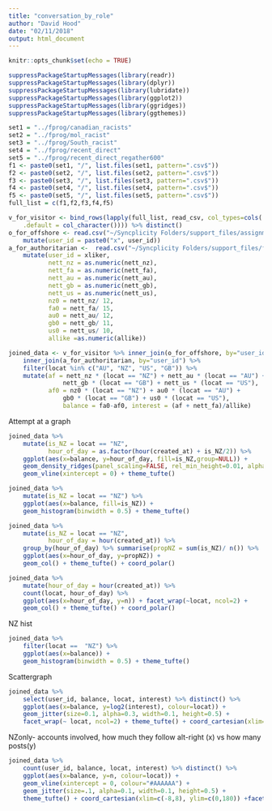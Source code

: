 ```yaml
---
title: "conversation_by_role"
author: "David Hood"
date: "02/11/2018"
output: html_document
---
```


```r
knitr::opts_chunk$set(echo = TRUE)
```

```r
suppressPackageStartupMessages(library(readr))
suppressPackageStartupMessages(library(dplyr))
suppressPackageStartupMessages(library(lubridate))
suppressPackageStartupMessages(library(ggplot2))
suppressPackageStartupMessages(library(ggridges))
suppressPackageStartupMessages(library(ggthemes))
```

```r
set1 = "../fprog/canadian_racists"
set2 = "../fprog/mol_racist"
set3 = "../fprog/South_racist"
set4 = "../fprog/recent_direct"
set5 = "../fprog/recent_direct_regather600"
f1 <- paste0(set1, "/", list.files(set1, pattern=".csv$"))
f2 <- paste0(set2, "/", list.files(set2, pattern=".csv$"))
f3 <- paste0(set3, "/", list.files(set3, pattern=".csv$"))
f4 <- paste0(set4, "/", list.files(set4, pattern=".csv$"))
f5 <- paste0(set5, "/", list.files(set5, pattern=".csv$"))
full_list = c(f1,f2,f3,f4,f5)

v_for_visitor <- bind_rows(lapply(full_list, read_csv, col_types=cols(
    .default = col_character()))) %>% distinct() 
o_for_offshore <- read.csv("~/Syncplicity Folders/support_files/assignment.csv", colClasses = "character") %>%
    mutate(user_id = paste0("x", user_id))
a_for_authoritarian <-  read.csv("~/Syncplicity Folders/support_files/fa_spec.csv", colClasses = "character") %>%
    mutate(user_id = xliker, 
           nett_nz = as.numeric(nett_nz),
           nett_fa = as.numeric(nett_fa), 
           nett_au = as.numeric(nett_au),
           nett_gb = as.numeric(nett_gb),
           nett_us = as.numeric(nett_us),
           nz0 = nett_nz/ 12, 
           fa0 = nett_fa/ 15,
           au0 = nett_au/ 12,
           gb0 = nett_gb/ 11,
           us0 = nett_us/ 10,
           allike =as.numeric(allike))

joined_data <- v_for_visitor %>% inner_join(o_for_offshore, by="user_id") %>%
    inner_join(a_for_authoritarian, by="user_id") %>% 
    filter(locat %in% c("AU", "NZ", "US", "GB")) %>%
    mutate(af = nett_nz * (locat == "NZ") + nett_au * (locat == "AU") +
               nett_gb * (locat == "GB") + nett_us * (locat == "US"),
           af0 = nz0 * (locat == "NZ") + au0 * (locat == "AU") +
               gb0 * (locat == "GB") + us0 * (locat == "US"),
               balance = fa0-af0, interest = (af + nett_fa)/allike)

```

Attempt at a graph 

```r
joined_data %>% 
    mutate(is_NZ = locat == "NZ",
           hour_of_day = as.factor(hour(created_at) + is_NZ/2)) %>% 
    ggplot(aes(x=balance, y=hour_of_day, fill=is_NZ,group=NULL)) + 
    geom_density_ridges(panel_scaling=FALSE, rel_min_height=0.01, alpha=0.5) +
    geom_vline(xintercept = 0) + theme_tufte()
```

```r
joined_data %>%
    mutate(is_NZ = locat == "NZ") %>%
    ggplot(aes(x=balance, fill=is_NZ)) + 
    geom_histogram(binwidth = 0.5) + theme_tufte()
```


```r
joined_data %>%
    mutate(is_NZ = locat == "NZ",
           hour_of_day = hour(created_at)) %>% 
    group_by(hour_of_day) %>% summarise(propNZ = sum(is_NZ)/ n()) %>%
    ggplot(aes(x=hour_of_day, y=propNZ)) + 
    geom_col() + theme_tufte() + coord_polar()
```

```r
joined_data %>%
    mutate(hour_of_day = hour(created_at)) %>% 
    count(locat, hour_of_day) %>%
    ggplot(aes(x=hour_of_day, y=n)) + facet_wrap(~locat, ncol=2) +
    geom_col() + theme_tufte() + coord_polar()
```

NZ hist

```r
joined_data %>%
    filter(locat ==  "NZ") %>% 
    ggplot(aes(x=balance)) +
    geom_histogram(binwidth = 0.5) + theme_tufte() 
```

Scattergraph

```r
joined_data %>%
    select(user_id, balance, locat, interest) %>% distinct() %>%
    ggplot(aes(x=balance, y=log2(interest), colour=locat)) + 
    geom_jitter(size=0.1, alpha=0.3, width=0.1, height=0.5) +
    facet_wrap(~ locat, ncol=2) + theme_tufte() + coord_cartesian(xlim=c(-10,10))


```



NZonly- accounts involved, how much they follow alt-right (x) vs how many posts(y)

```r
joined_data %>%
    count(user_id, balance, locat, interest) %>% distinct() %>%
    ggplot(aes(x=balance, y=n, colour=locat)) + 
    geom_vline(xintercept = 0, colour="#AAAAAA") +
    geom_jitter(size=.1, alpha=0.1, width=0.1, height=0.5) +
    theme_tufte() + coord_cartesian(xlim=c(-8,8), ylim=c(0,180)) +facet_wrap(~ locat, ncol=2)
    
```






